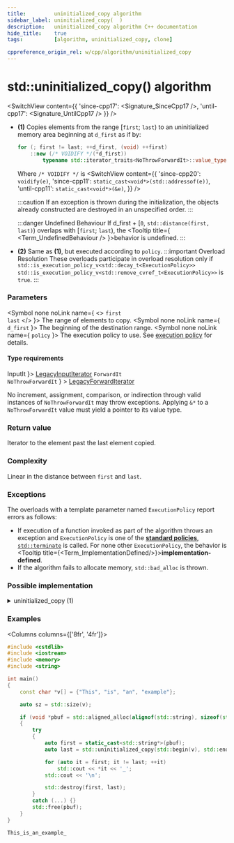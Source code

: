 ```yaml
---
title:         uninitialized_copy algorithm
sidebar_label: uninitialized_copy(  )
description:   uninitialized_copy algorithm C++ documentation
hide_title:    true
tags:          [algorithm, uninitialized_copy, clone]

cppreference_origin_rel: w/cpp/algorithm/uninitialized_copy
---
```



<!-- Terms -->

<!----------------- Codes ---------------------->


# std::uninitialized_copy() algorithm

<SwitchView content={{
  'since-cpp17': <Signature_SinceCpp17 />,
  'until-cpp17': <Signature_UntilCpp17 />
}} />

- **(1)** Copies elements from the range [`first`; `last`) to an uninitialized memory area beginning at `d_first` as if by:
  ```cpp
  for (; first != last; ++d_first, (void) ++first)
      ::new (/* VOIDIFY */(*d_first))
          typename std::iterator_traits<NoThrowForwardIt>::value_type(*first);
  ```
  Where `/* VOIDIFY */` is
  <SwitchView content={{
    'since-cpp20': <code>voidify(e)</code>,
    'since-cpp11': <code>static_cast&lt;void*&gt;(std::addressof(e))</code>,
    'until-cpp11': <code>static_cast&lt;void*&gt;(&e)</code>,
  }} />

  :::caution
  If an exception is thrown during the initialization, the objects already constructed are destroyed in an unspecified order.
  :::

  :::danger Undefined Behaviour
  <Since v='cpp20'>If d_first + [<code>0</code>, <code>std::distance(first, last)</code>) overlaps with [<code>first</code>; <code>last</code>), the <Tooltip title={ <Term_UndefinedBehaviour /> }>behavior is undefined</Tooltip>.</Since>
  :::

 - **(2)** Same as **(1)**, but executed according to `policy`.
  :::important Overload Resolution
  These overloads participate in overload resolution only if
  <Until v='cpp20'> <code>std::is_execution_policy_v&lt;std::decay_t&lt;ExecutionPolicy&gt;&gt;</code> </Until> <Since v='cpp20'> <code>std::is_execution_policy_v&lt;std::remove_cvref_t&lt;ExecutionPolicy&gt;&gt;</code> </Since> is <code>true</code>.
  :::

### Parameters

<SymbolTable>

  <Symbol none noLink name={ <> <code>first</code> <br/> <code>last</code> </> }>
    The range of elements to copy.
  </Symbol>
  <Symbol none noLink name={ <code>d_first</code> }>
    The beginning of the destination range.
  </Symbol>
  <Symbol none noLink name={ <code>policy</code> }>
    The execution policy to use. See <a href="">execution policy</a> for details.
  </Symbol>

</SymbolTable>

#### Type requirements

<SymbolTable>
  <Symbol none noLink name={ <code>InputIt</code> }>
    <a href="/docs/named_req/LegacyInputIterator">LegacyInputIterator</a>
  </Symbol>
  <Symbol none noLink name={ <> <code>ForwardIt</code> <br /> <code>NoThrowForwardIt</code> </> } >
    <a href="/docs/named_req/LegacyForwardIterator">LegacyForwardIterator</a>
  </Symbol>
</SymbolTable>

No increment, assignment, comparison, or indirection through valid instances of `NoThrowForwardIt` may throw exceptions.
<Until v='cpp11'>Applying <code>&*</code> to a <code>NoThrowForwardIt</code> value must yield a pointer to its value type.</Until>

### Return value

Iterator to the element past the last element copied.

### Complexity

Linear in the distance between `first` and `last`.

### Exceptions

The overloads with a template parameter named `ExecutionPolicy` report errors as follows:
- If execution of a function invoked as part of the algorithm throws an exception and `ExecutionPolicy` is one of the [**standard policies**](#), [`std::terminate`](#) is called.
	For none other `ExecutionPolicy`, the behavior is <Tooltip title={<Term_ImplementationDefined/>}>**implementation-defined**</Tooltip>.
- If the algorithm fails to allocate memory, `std::bad_alloc` is thrown.

### Possible implementation

<details>
<summary>uninitialized_copy (1)</summary>

```cpp
template<class InputIt, class NoThrowForwardIt>
NoThrowForwardIt uninitialized_copy(InputIt first, InputIt last, NoThrowForwardIt d_first)
{
    using T = typename std::iterator_traits<NoThrowForwardIt>::value_type;
    NoThrowForwardIt current = d_first;
    try
    {
        for (; first != last; ++first, (void) ++current)
            ::new (static_cast<void*>(std::addressof(*current))) T(*first);
        return current;
    }
    catch (...)
    {
        for (; d_first != current; ++d_first)
            d_first->~T();
        throw;
    }
}
```

</details>

### Examples

<Columns columns={['8fr', '4fr']}>
<div>

```cpp title='Main.cpp' showLineNumbers
#include <cstdlib>
#include <iostream>
#include <memory>
#include <string>

int main()
{
    const char *v[] = {"This", "is", "an", "example"};

    auto sz = std::size(v);

    if (void *pbuf = std::aligned_alloc(alignof(std::string), sizeof(std::string) * sz))
    {
        try
        {
            auto first = static_cast<std::string*>(pbuf);
            auto last = std::uninitialized_copy(std::begin(v), std::end(v), first);

            for (auto it = first; it != last; ++it)
                std::cout << *it << '_';
            std::cout << '\n';

            std::destroy(first, last);
        }
        catch (...) {}
        std::free(pbuf);
    }
}
```

</div>
<div>

```plaintext title="Output"
This_is_an_example_
```

</div>
</Columns>
